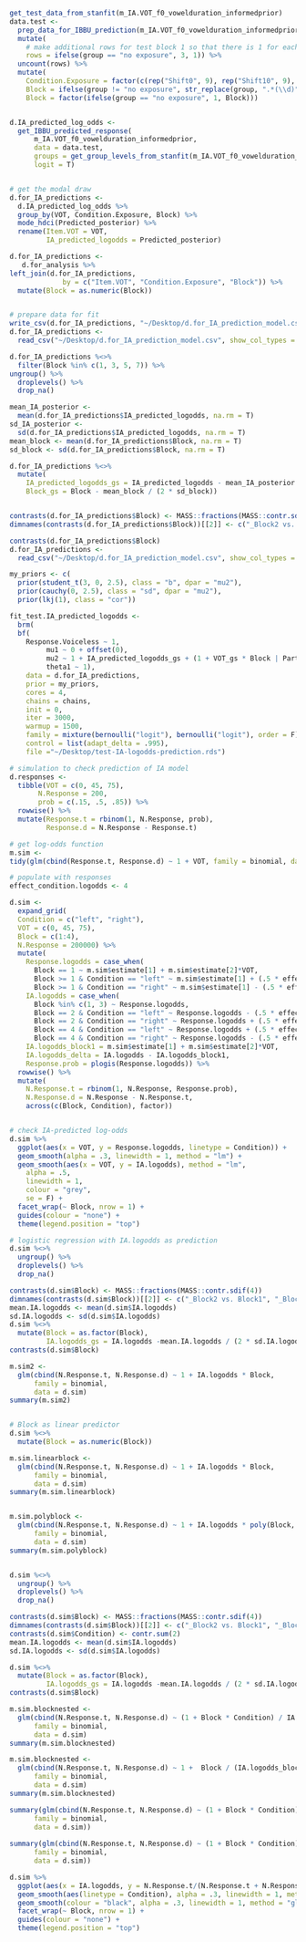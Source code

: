 ```r

get_test_data_from_stanfit(m_IA.VOT_f0_vowelduration_informedprior)
data.test <- 
  prep_data_for_IBBU_prediction(m_IA.VOT_f0_vowelduration_informedprior) %>% 
  mutate(
    # make additional rows for test block 1 so that there is 1 for each condition
    rows = ifelse(group == "no exposure", 3, 1)) %>% 
  uncount(rows) %>% 
  mutate(
    Condition.Exposure = factor(c(rep("Shift0", 9), rep("Shift10", 9), rep("Shift40", 9), c("Shift0", "Shift10", "Shift40"))),
    Block = ifelse(group != "no exposure", str_replace(group, ".*(\\d)", "\\1"), group),
    Block = factor(ifelse(group == "no exposure", 1, Block)))


d.IA_predicted_log_odds <- 
  get_IBBU_predicted_response(
      m_IA.VOT_f0_vowelduration_informedprior,
      data = data.test,
      groups = get_group_levels_from_stanfit(m_IA.VOT_f0_vowelduration_informedprior),
      logit = T)


# get the modal draw 
d.for_IA_predictions <- 
  d.IA_predicted_log_odds %>% 
  group_by(VOT, Condition.Exposure, Block) %>% 
  mode_hdci(Predicted_posterior) %>% 
  rename(Item.VOT = VOT,
         IA_predicted_logodds = Predicted_posterior)  

d.for_IA_predictions <- 
   d.for_analysis %>% 
left_join(d.for_IA_predictions, 
             by = c("Item.VOT", "Condition.Exposure", "Block")) %>% 
  mutate(Block = as.numeric(Block))


# prepare data for fit
write_csv(d.for_IA_predictions, "~/Desktop/d.for_IA_prediction_model.csv")
d.for_IA_predictions <- 
  read_csv("~/Desktop/d.for_IA_prediction_model.csv", show_col_types = FALSE)

d.for_IA_predictions %<>% 
  filter(Block %in% c(1, 3, 5, 7)) %>% 
ungroup() %>% 
  droplevels() %>% 
  drop_na()

mean_IA_posterior <- 
  mean(d.for_IA_predictions$IA_predicted_logodds, na.rm = T)
sd_IA_posterior <- 
  sd(d.for_IA_predictions$IA_predicted_logodds, na.rm = T)
mean_block <- mean(d.for_IA_predictions$Block, na.rm = T)
sd_block <- sd(d.for_IA_predictions$Block, na.rm = T)

d.for_IA_predictions %<>%
  mutate(
    IA_predicted_logodds_gs = IA_predicted_logodds - mean_IA_posterior / (2 * sd_IA_posterior),
    Block_gs = Block - mean_block / (2 * sd_block)) 


contrasts(d.for_IA_predictions$Block) <- MASS::fractions(MASS::contr.sdif(4))
dimnames(contrasts(d.for_IA_predictions$Block))[[2]] <- c("_Block2 vs. Block1", "_Block3 vs. Block2", "_Block4 vs. Block3")

contrasts(d.for_IA_predictions$Block)
d.for_IA_predictions <- 
  read_csv("~/Desktop/d.for_IA_prediction_model.csv", show_col_types = FALSE)

my_priors <- c(
  prior(student_t(3, 0, 2.5), class = "b", dpar = "mu2"),
  prior(cauchy(0, 2.5), class = "sd", dpar = "mu2"),
  prior(lkj(1), class = "cor"))

fit_test.IA_predicted_logodds <-
  brm(
  bf(
    Response.Voiceless ~ 1,
         mu1 ~ 0 + offset(0),
         mu2 ~ 1 + IA_predicted_logodds_gs + (1 + VOT_gs * Block | ParticipantID) + (1 + VOT_gs * Condition.Exposure * Block | Item.MinimalPair),
         theta1 ~ 1),
    data = d.for_IA_predictions,
    prior = my_priors,
    cores = 4,
    chains = chains,
    init = 0,
    iter = 3000,
    warmup = 1500,
    family = mixture(bernoulli("logit"), bernoulli("logit"), order = F),
    control = list(adapt_delta = .995),
    file ="~/Desktop/test-IA-logodds-prediction.rds")
```

```r
# simulation to check prediction of IA model 
d.responses <- 
  tibble(VOT = c(0, 45, 75), 
       N.Response = 200,
       prob = c(.15, .5, .85)) %>% 
  rowwise() %>% 
  mutate(Response.t = rbinom(1, N.Response, prob),
         Response.d = N.Response - Response.t)

# get log-odds function
m.sim <- 
tidy(glm(cbind(Response.t, Response.d) ~ 1 + VOT, family = binomial, data = d.responses))

# populate with responses
effect_condition.logodds <- 4

d.sim <- 
  expand_grid(
  Condition = c("left", "right"), 
  VOT = c(0, 45, 75),
  Block = c(1:4),
  N.Response = 200000) %>% 
  mutate(
    Response.logodds = case_when(
      Block == 1 ~ m.sim$estimate[1] + m.sim$estimate[2]*VOT,
      Block >= 1 & Condition == "left" ~ m.sim$estimate[1] + (.5 * effect_condition.logodds) + m.sim$estimate[2]*VOT,
      Block >= 1 & Condition == "right" ~ m.sim$estimate[1] - (.5 * effect_condition.logodds) + m.sim$estimate[2]*VOT),
    IA.logodds = case_when(
      Block %in% c(1, 3) ~ Response.logodds, 
      Block == 2 & Condition == "left" ~ Response.logodds - (.5 * effect_condition.logodds) * 1/2,
      Block == 2 & Condition == "right" ~ Response.logodds + (.5 * effect_condition.logodds) * 1/2,
      Block == 4 & Condition == "left" ~ Response.logodds + (.5 * effect_condition.logodds) * 1/2,
      Block == 4 & Condition == "right" ~ Response.logodds - (.5 * effect_condition.logodds) * 1/2), 
    IA.logodds_block1 = m.sim$estimate[1] + m.sim$estimate[2]*VOT,
    IA.logodds_delta = IA.logodds - IA.logodds_block1,
    Response.prob = plogis(Response.logodds)) %>% 
  rowwise() %>% 
  mutate(
    N.Response.t = rbinom(1, N.Response, Response.prob), 
    N.Response.d = N.Response - N.Response.t, 
    across(c(Block, Condition), factor))


# check IA-predicted log-odds
d.sim %>% 
  ggplot(aes(x = VOT, y = Response.logodds, linetype = Condition)) +
  geom_smooth(alpha = .3, linewidth = 1, method = "lm") +
  geom_smooth(aes(x = VOT, y = IA.logodds), method = "lm",
    alpha = .5, 
    linewidth = 1, 
    colour = "grey",
    se = F) +
  facet_wrap(~ Block, nrow = 1) +
  guides(colour = "none") +
  theme(legend.position = "top")

# logistic regression with IA.logodds as prediction
d.sim %<>% 
  ungroup() %>% 
  droplevels() %>% 
  drop_na()

contrasts(d.sim$Block) <- MASS::fractions(MASS::contr.sdif(4))
dimnames(contrasts(d.sim$Block))[[2]] <- c("_Block2 vs. Block1", "_Block3 vs. Block2", "_Block4 vs. Block3")
mean.IA.logodds <- mean(d.sim$IA.logodds) 
sd.IA.logodds <- sd(d.sim$IA.logodds)
d.sim %<>%
  mutate(Block = as.factor(Block),
         IA.logodds_gs = IA.logodds -mean.IA.logodds / (2 * sd.IA.logodds))
contrasts(d.sim$Block)

m.sim2 <- 
  glm(cbind(N.Response.t, N.Response.d) ~ 1 + IA.logodds * Block, 
      family = binomial, 
      data = d.sim)
summary(m.sim2)


# Block as linear predictor
d.sim %<>% 
  mutate(Block = as.numeric(Block))

m.sim.linearblock <- 
  glm(cbind(N.Response.t, N.Response.d) ~ 1 + IA.logodds * Block, 
      family = binomial, 
      data = d.sim)
summary(m.sim.linearblock)


m.sim.polyblock <- 
  glm(cbind(N.Response.t, N.Response.d) ~ 1 + IA.logodds * poly(Block, 2),
      family = binomial, 
      data = d.sim)
summary(m.sim.polyblock)


d.sim %<>% 
  ungroup() %>% 
  droplevels() %>% 
  drop_na()

contrasts(d.sim$Block) <- MASS::fractions(MASS::contr.sdif(4))
dimnames(contrasts(d.sim$Block))[[2]] <- c("_Block2 vs. Block1", "_Block3 vs. Block2", "_Block4 vs. Block3")
contrasts(d.sim$Condition) <- contr.sum(2)
mean.IA.logodds <- mean(d.sim$IA.logodds) 
sd.IA.logodds <- sd(d.sim$IA.logodds)

d.sim %<>%
  mutate(Block = as.factor(Block),
         IA.logodds_gs = IA.logodds -mean.IA.logodds / (2 * sd.IA.logodds))
contrasts(d.sim$Block)

m.sim.blocknested <- 
  glm(cbind(N.Response.t, N.Response.d) ~ (1 + Block * Condition) / IA.logodds, 
      family = binomial, 
      data = d.sim)
summary(m.sim.blocknested)

m.sim.blocknested <- 
  glm(cbind(N.Response.t, N.Response.d) ~ 1 +  Block / (IA.logodds_block1 + IA.logodds_delta), 
      family = binomial, 
      data = d.sim)
summary(m.sim.blocknested)

summary(glm(cbind(N.Response.t, N.Response.d) ~ (1 + Block * Condition) / VOT, 
      family = binomial, 
      data = d.sim))
 
summary(glm(cbind(N.Response.t, N.Response.d) ~ (1 + Block * Condition) / Response.logodds, 
      family = binomial, 
      data = d.sim))

d.sim %>% 
  ggplot(aes(x = IA.logodds, y = N.Response.t/(N.Response.t + N.Response.d))) +
  geom_smooth(aes(linetype = Condition), alpha = .3, linewidth = 1, method = "glm") +
  geom_smooth(colour = "black", alpha = .3, linewidth = 1, method = "glm") +
  facet_wrap(~ Block, nrow = 1) +
  guides(colour = "none") +
  theme(legend.position = "top")
```

